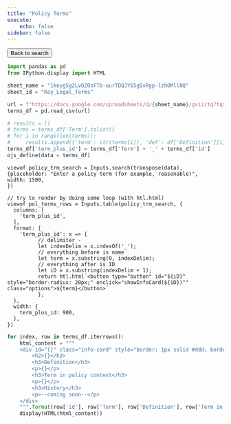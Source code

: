 ```yaml
---
title: "Policy Terms"
execute:
    echo: false
sidebar: false
---
```


```{=html}
<button id="goback-btn" onclick="goBack()">Back to search</button>
```

```python
import pandas as pd
from IPython.display import HTML
```

```python
sheet_name = "1keyg5g2LvQZOsFTb-uurTDQJY65g5vRgp-lzhOMllNQ"
sheet_id = "Key_Legal_Terms"
```

```python
url = f"https://docs.google.com/spreadsheets/d/{sheet_name}/gviz/tq?tqx=out:csv&sheet={sheet_id}"
terms_df = pd.read_csv(url)
```

```python
# results = []
# terms = terms_df['Term'].tolist()
# for i in range(len(terms)):
#     results.append({'term': str(terms[i]), 'def': df['Definition'][i], 'def_source'})
terms_df['term_plus_id'] = terms_df['Term'] + '_' + terms_df['id']
ojs_define(data = terms_df)
```
```{=html}
<div class="search-bar">
```
```ojs
viewof policy_trm_search = Inputs.search(transpose(data), 
{placeholder: "Enter a policy term (for example, reasonable)", 
width: 1500,
})
```
```{=html}
</div>
```
```{=html}
<div class="entries-wrap">
```
```ojs
// try to render by doing some loop (with htl.html)
viewof pol_terms_rows = Inputs.table(policy_trm_search, {
  columns: [
    'term_plus_id',
  ],
  format: {
    'term_plus_id': x => {
          // delimiter -
          let indexDelim = x.indexOf('_');
          // everything before is name
          let term = x.substring(0, indexDelim);
          // everything after is ID 
          let iD = x.substring(indexDelim + 1);
          return htl.html`<button type="button" id="${iD}" style="border-radius: 20px;" onclick="showInfoCard(${iD})"" class="options">${term}</button>`
          },
  },
  width: { 
    term_plus_id: 900,
  },
})
```
```{=html}
</div>
```
```python
for index, row in terms_df.iterrows():
    html_content = """
    <div id="{}" class="info-card" style="border: 1px solid #ddd; border-radius: 20px; padding: 10px; margin: 10px;">
        <h2>{}</h2>
        <h3>Definition</h3>
        <p>{}</p>
        <h3>Term in policy context</h3>
        <p>{}</p>
        <h3>History</h3>
        <p>--coming soon--</p>
    </div>
    """.format(row['id'], row['Term'], row['Definition'], row['Term in context'])
    display(HTML(html_content)) 
```

```{=html}
<script>
    const outputCells = document.querySelectorAll('.cell');
    const tableCell = outputCells[2];
    const entriesWrap = document.querySelector('.entries-wrap');
    const searchBar = document.querySelector('.search-bar');

    function showInfoCard(btn) {
        // hide table
        tableCell.style.display = 'none';
        entriesWrap.style.display = 'none';
        searchBar.style.display = 'none';
        // show content for only the element clicked
        // debugger;
        let iD = btn.id;
        let infoCard = document.querySelector(`div#${iD}`);
        console.log(infoCard)
        infoCard.style.display = 'block';
        // highlight correct LEA spot on plotly map --** to come **--

        // show back arrow button that will show the map as before and the table of all LEAs
        let goBackBtn = document.querySelector('#goback-btn');
        goBackBtn.style.display = 'block';
    }

    // 2) Event listener for back arrow button
    
    // Function to go back in the browser's history
    function goBack() {
      // window.history.back();
        // hide table
        tableCell.style.display = 'block';
        entriesWrap.style.display = 'block';
        searchBar.style.display = 'block';
        // hide info card
        // debugger;
        let infoCard;
        document.querySelectorAll('.info-card').forEach(element => {
          if (window.getComputedStyle(element).display == 'block') {
            infoCard = element;
          }
        });
        infoCard.style.display = 'none';

        // hide btn again
        let goBackBtn = document.querySelector('#goback-btn');
        goBackBtn.style.display = 'none';
    }

    
</script>
```

<!-- ```{ojs}
ejs = require('ejs');
users = ['geddy', 'neil', 'alex'];

// Just one template
ejs.render('<script>alert("helloo);</script>');
// => '<p>geddy | neil | alex</p>'
``` -->

